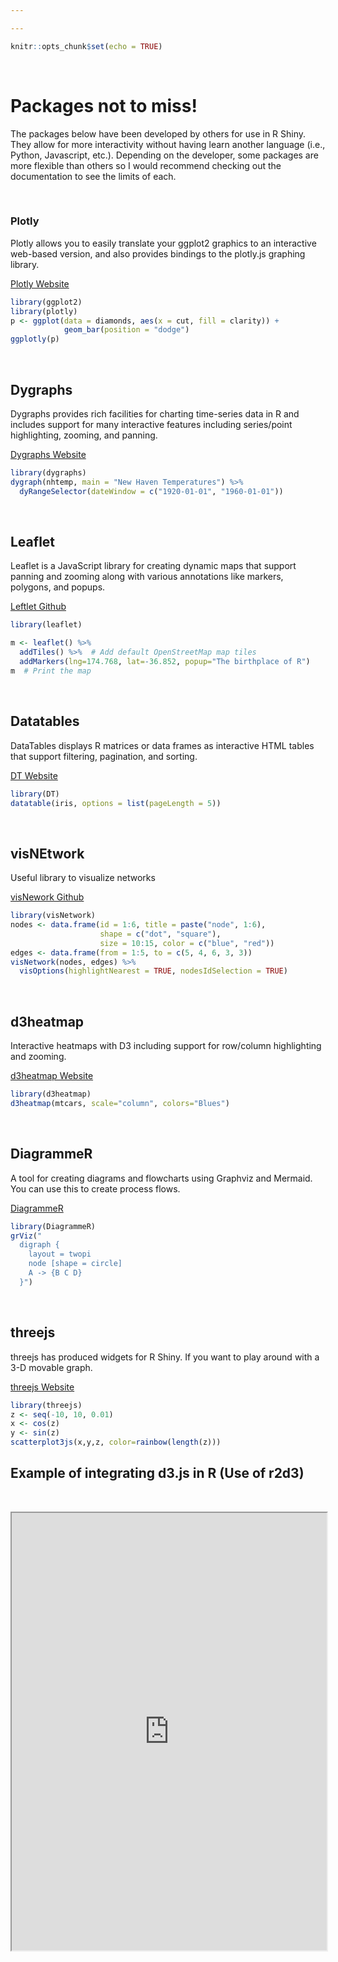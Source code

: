 ```yaml
---

---
```


```r
knitr::opts_chunk$set(echo = TRUE)
```
&nbsp;    
   

# Packages not to miss!  

The packages below have been developed by others for use in R Shiny. They allow for more interactivity without having learn another language (i.e., Python, Javascript, etc.). Depending on the developer, some packages are more flexible than others so I would recommend checking out the documentation to see the limits of each.  

&nbsp;  

### Plotly  

Plotly allows you to easily translate your ggplot2 graphics to an interactive web-based version, and also provides bindings to the plotly.js graphing library.  

[Plotly Website](https://plot.ly/r/)  

```r
library(ggplot2)
library(plotly)
p <- ggplot(data = diamonds, aes(x = cut, fill = clarity)) +
            geom_bar(position = "dodge")
ggplotly(p)
```
&nbsp;  

## Dygraphs

Dygraphs provides rich facilities for charting time-series data in R and includes support for many interactive features including series/point highlighting, zooming, and panning.  

[Dygraphs Website](http://rstudio.github.io/dygraphs)  

```r
library(dygraphs)
dygraph(nhtemp, main = "New Haven Temperatures") %>% 
  dyRangeSelector(dateWindow = c("1920-01-01", "1960-01-01"))
```
&nbsp;  

## Leaflet  

Leaflet is a JavaScript library for creating dynamic maps that support panning and zooming along with various annotations like markers, polygons, and popups.  

[Leftlet Github](http://rstudio.github.io/leaflet/)  

```r
library(leaflet)

m <- leaflet() %>%
  addTiles() %>%  # Add default OpenStreetMap map tiles
  addMarkers(lng=174.768, lat=-36.852, popup="The birthplace of R")
m  # Print the map
```
&nbsp;  

## Datatables  

DataTables displays R matrices or data frames as interactive HTML tables that support filtering, pagination, and sorting.  

[DT Website](http://rstudio.github.io/DT/)  

```r
library(DT)
datatable(iris, options = list(pageLength = 5))
```
&nbsp;  

## visNEtwork  

Useful library to visualize networks  

[visNework Github](http://dataknowledge.github.io/visNetwork)  

```r
library(visNetwork)
nodes <- data.frame(id = 1:6, title = paste("node", 1:6), 
                    shape = c("dot", "square"),
                    size = 10:15, color = c("blue", "red"))
edges <- data.frame(from = 1:5, to = c(5, 4, 6, 3, 3))
visNetwork(nodes, edges) %>%
  visOptions(highlightNearest = TRUE, nodesIdSelection = TRUE)
```
&nbsp;  

## d3heatmap  

Interactive heatmaps with D3 including support for row/column highlighting and zooming.  

[d3heatmap Website](https://github.com/rstudio/d3heatmap)  

```r
library(d3heatmap)
d3heatmap(mtcars, scale="column", colors="Blues")
```
&nbsp;  

## DiagrammeR  

A tool for creating diagrams and flowcharts using Graphviz and Mermaid. You can use this to create process flows.  

[DiagrammeR](http://rich-iannone.github.io/DiagrammeR/)  

```r
library(DiagrammeR)
grViz("
  digraph {
    layout = twopi
    node [shape = circle]
    A -> {B C D} 
  }")
```
&nbsp;  

## threejs  

threejs has produced widgets for R Shiny. If you want to play around with a 3-D movable graph.  

[threejs Website](https://github.com/bwlewis/rthreejs)  

```r
library(threejs)
z <- seq(-10, 10, 0.01)
x <- cos(z)
y <- sin(z)
scatterplot3js(x,y,z, color=rainbow(length(z)))
```


## Example of integrating d3.js in R (Use of r2d3)
&nbsp;  

<center>
<iframe width="100%" height="700" src="http://www.r2d3.us/visual-intro-to-machine-learning-part-1/" frameborder="1" allowfullscreen></iframe>
</center>

